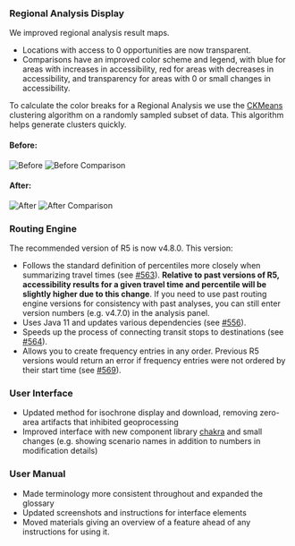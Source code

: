 ### Regional Analysis Display

We improved regional analysis result maps.

- Locations with access to 0 opportunities are now transparent.
- Comparisons have an improved color scheme and legend, with blue for areas with increases in accessibility, red for areas with decreases in accessibility, and transparency for areas with 0 or small changes in accessibility.

To calculate the color breaks for a Regional Analysis we use the [CKMeans](https://simplestatistics.org/docs/#ckmeans) clustering algorithm on a randomly sampled subset of data. This algorithm helps generate clusters quickly.

#### Before:

![Before](/img/changelog/20200210/before.jpg)
![Before Comparison](/img/changelog/20200210/comparison-before.jpg)

#### After:

![After](/img/changelog/20200210/after.jpg)
![After Comparison](/img/changelog/20200210/comparison-after.jpg)

### Routing Engine

The recommended version of R5 is now v4.8.0. This version:

- Follows the standard definition of percentiles more closely when summarizing travel times (see [#563](https://github.com/conveyal/r5/pull/563)). **Relative to past versions of R5, accessibility results for a given travel time and percentile will be slightly higher due to this change**. If you need to use past routing engine versions for consistency with past analyses, you can still enter version numbers (e.g. v4.7.0) in the analysis panel.
- Uses Java 11 and updates various dependencies (see [#556](https://github.com/conveyal/r5/pull/556)).
- Speeds up the process of connecting transit stops to destinations (see [#564](https://github.com/conveyal/r5/pull/564)).
- Allows you to create frequency entries in any order. Previous R5 versions would return an error if frequency entries were not ordered by their start time (see [#569](https://github.com/conveyal/r5/pull/563)).

### User Interface

- Updated method for isochrone display and download, removing zero-area artifacts that inhibited geoprocessing
- Improved interface with new component library [chakra](https://chakra-ui.com/) and small changes (e.g. showing scenario names in addition to numbers in modification details)

### User Manual

- Made terminology more consistent throughout and expanded the glossary
- Updated screenshots and instructions for interface elements
- Moved materials giving an overview of a feature ahead of any instructions for using it.
